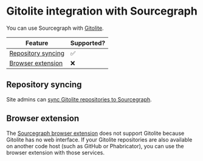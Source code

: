 # Gitolite integration with Sourcegraph

You can use Sourcegraph with [Gitolite](http://gitolite.com/).

Feature | Supported?
------- | ----------
[Repository syncing](/admin/external_service/gitolite#repository-syncing) | ✅
[Browser extension](#browser-extension) | ❌

## Repository syncing

Site admins can [sync Gitolite repositories to Sourcegraph](/admin/external_service/gitolite#repository-syncing).

## Browser extension

The [Sourcegraph browser extension](/integration/browser_extension) does not support Gitolite because Gitolite has no web interface. If your Gitolite repositories are also available on another code host (such as GitHub or Phabricator), you can use the browser extension with those services.
